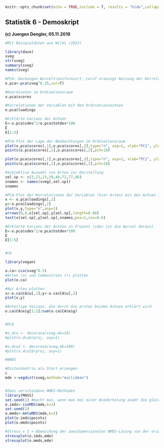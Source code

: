 ```r

knitr::opts_chunk$set(echo = TRUE,include = T, results = "hide",collapse=TRUE)
```

## Statistik 6 - Demoskript

**(c) Juergen Dengler, 05.11.2018**

```r

#Mit Beispieldaten aus Wildi (2013)

library(dave)
sveg
str(sveg)
summary(sveg)
names(sveg)

#PCA: Deckungen Wurzeltransformiert, cor=T erzwingt Nutzung der Korrelationsmatrix
o.pca<-pca(sveg^0.25,cor=T)

#Koordinaten im Ordinationsraum
o.pca$scores

#Korrelationen der Variablen mit den Ordinationsachsen
o.pca$loadings

#Erklärte Varianz der Achsen
E<-o.pca$sdev^2/o.pca$totdev*100
E
E[1:5]

#PCA-Plot der Lage der Beobachtungen im Ordinationsraum
plot(o.pca$scores[,1],o.pca$scores[,2],type="n", asp=1, xlab="PC1", ylab="PC2")
points(o.pca$scores[,1],o.pca$scores[,2],pch=18)

plot(o.pca$scores[,1],o.pca$scores[,3],type="n", asp=1, xlab="PC1", ylab="PC3")
points(o.pca$scores[,1],o.pca$scores[,3],pch=18)

#Subjektive Auswahl von Arten zur Darstellung
sel.sp <- c(3,11,23,39,46,72,77,96)
snames <- names(sveg[,sel.sp])
snames

#PCA-Plot der Korrelationen der Variablen (hier Arten) mit den Achsen (h)
x <- o.pca$loadings[,1]
y<-o.pca$loadings[,2]
plot(x,y,type="n",asp=1)
arrows(0,0,x[sel.sp],y[sel.sp],length=0.08)
text(x[sel.sp],y[sel.sp],snames,pos=1,cex=0.6)

#Erklärte Varianz der Achsen in Prozent (sdev ist die Wurzel daraus)
E<-o.pca$sdev^2/o.pca$totdev*100
E
E[1:5]


#CA

library(vegan)

o.ca<-cca(sveg^0.5)
#Arten (o) und Communities (+) plotten
plot(o.ca)

#Nur Arten plotten
x<-o.ca$CA$u[,1];y<-o.ca$CA$u[,2]
plot(x,y)

#Anteilige Varianz, die durch die ersten beiden Achsen erklärt wird
o.ca$CA$eig[1:2]/sum(o.ca$CA$eig)


#DCA

#o.dca <- decorana(sveg,mk=10)
#plot(o.dca$rproj, asp=1)

#o.dca2 <- decorana(sveg,mk=100)
#plot(o.dca2$rproj, asp=1)

#NMDS

#Distanzmatrix als Start erzeugen
c
mde <-vegdist(sveg,method="euclidean")


#Zwei verschiedene NMDS-Methoden
library(MASS)
set.seed(1) #macht man, wenn man bei einer Wiederholung exakt die gleichen Ergebnisse will
o.imds<-isoMDS(mde,k=2)
set.seed(1)
o.mmds<-metaMDS(mde,k=2)
plot(o.imds$points)
plot(o.mmds$points)

#Stress = S = Abweichung der zweidimensionalen NMDS-Lösung von der originalen Distanzmatrix
stressplot(o.imds,mde)
stressplot(o.mmds,mde)
```